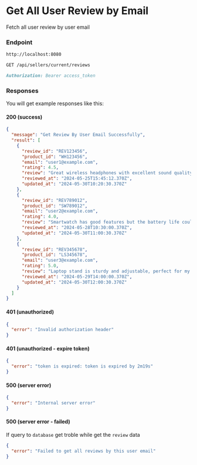 # Get All User Review by Email

Fetch all user review by user email

### Endpoint

```md filename="Base URL"
http://localhost:8080
```

```md filename="Method and Endpoint"
GET /api/sellers/current/reviews
```

```md filename="Headers"
Authorization: Bearer access_token
```

### Responses

You will get example responses like this:

#### 200 (success)

```json filename="Response Body"
{
  "message": "Get Review By User Email Successfully",
  "result": [
    {
      "review_id": "REV123456",
      "product_id": "WH123456",
      "email": "user1@example.com",
      "rating": 4.5,
      "review": "Great wireless headphones with excellent sound quality.",
      "reviewed_at": "2024-05-25T15:45:12.370Z",
      "updated_at": "2024-05-30T10:20:30.370Z"
    },
    {
      "review_id": "REV789012",
      "product_id": "SW789012",
      "email": "user2@example.com",
      "rating": 4.0,
      "review": "Smartwatch has good features but the battery life could be better.",
      "reviewed_at": "2024-05-28T10:30:00.370Z",
      "updated_at": "2024-05-30T11:00:30.370Z"
    },
    {
      "review_id": "REV345678",
      "product_id": "LS345678",
      "email": "user3@example.com",
      "rating": 5.0,
      "review": "Laptop stand is sturdy and adjustable, perfect for my needs.",
      "reviewed_at": "2024-05-29T14:00:00.370Z",
      "updated_at": "2024-05-30T12:00:30.370Z"
    }
  ]
}
```

#### 401 (unauthorized)

```json filename="Response Body"
{
  "error": "Invalid authorization header"
}
```

#### 401 (unauthorized - expire token)

```json filename="Response Body"
{
  "error": "token is expired: token is expired by 2m19s"
}
```

#### 500 (server error)

```json filename="Response Body"
{
  "error": "Internal server error"
}
```

#### 500 (server error - failed)

If query to `database` get troble while get the `review` data

```json filename="Response Body"
{
  "error": "Failed to get all reviews by this user email"
}
```
